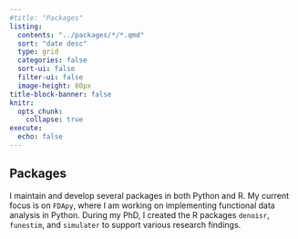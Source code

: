 ```yaml
---
#title: "Packages"
listing:
  contents: "../packages/*/*.qmd"
  sort: "date desc"
  type: grid
  categories: false
  sort-ui: false
  filter-ui: false
  image-height: 80px
title-block-banner: false
knitr:
  opts_chunk: 
    collapse: true
execute: 
  echo: false
---
```


## Packages

I maintain and develop several packages in both Python and R. My current focus is on `FDApy`, where I am working on implementing functional data analysis in Python. During my PhD, I created the R packages `denoisr`, `funestim`, and `simulater` to support various research findings.

<br>